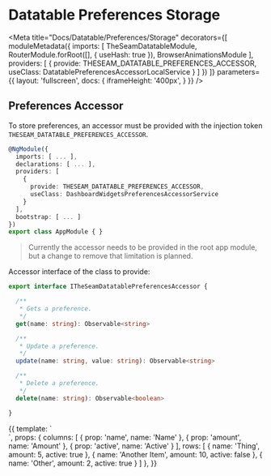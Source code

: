 


# Datatable Preferences Storage

<Meta
  title="Docs/Datatable/Preferences/Storage"
  decorators={[
    moduleMetadata({
      imports: [
        TheSeamDatatableModule,
        RouterModule.forRoot([], { useHash: true }),
        BrowserAnimationsModule
      ],
      providers: [
        {
          provide: THESEAM_DATATABLE_PREFERENCES_ACCESSOR,
          useClass: DatatablePreferencesAccessorLocalService
        }
      ]
    })
  ]}
  parameters={{
    layout: 'fullscreen',
    docs: {
      iframeHeight: '400px',
    }
  }}
/>

## Preferences Accessor

To store preferences, an accessor must be provided with the injection token `THESEAM_DATATABLE_PREFERENCES_ACCESSOR`.

```ts
@NgModule({
  imports: [ ... ],
  declarations: [ ... ],
  providers: [
    {
      provide: THESEAM_DATATABLE_PREFERENCES_ACCESSOR,
      useClass: DashboardWidgetsPreferencesAccessorService
    }
  ],
  bootstrap: [ ... ]
})
export class AppModule { }
```

> Currently the accessor needs to be provided in the root app module, but a change to remove that limitation is planned.

<!-- > TODO: Consider making the interface match the browser `Storage`, so that existing storage implementations can be plugged in directly. -->

Accessor interface of the class to provide:

```ts
export interface ITheSeamDatatablePreferencesAccessor {

  /**
   * Gets a preference.
   */
  get(name: string): Observable<string>

  /**
   * Update a preference.
   */
  update(name: string, value: string): Observable<string>

  /**
   * Delete a preference.
   */
  delete(name: string): Observable<boolean>

}
```

<Canvas>
  <Story name="Basic">
    {{
      template: `
        <div class="vw-100 vh-100 d-flex flex-column">
          <seam-datatable preferencesKey="story--basic" [columns]="columns" [rows]="rows"></seam-datatable>
        </div>`,
      props: {
        columns: [
          { prop: 'name', name: 'Name' },
          { prop: 'amount', name: 'Amount' },
          { prop: 'active', name: 'Active' }
        ],
        rows: [
          { name: 'Thing', amount: 5, active: true },
          { name: 'Another Item', amount: 10, active: false },
          { name: 'Other', amount: 2, active: true }
        ]
      },
    }}
  </Story>
</Canvas>
